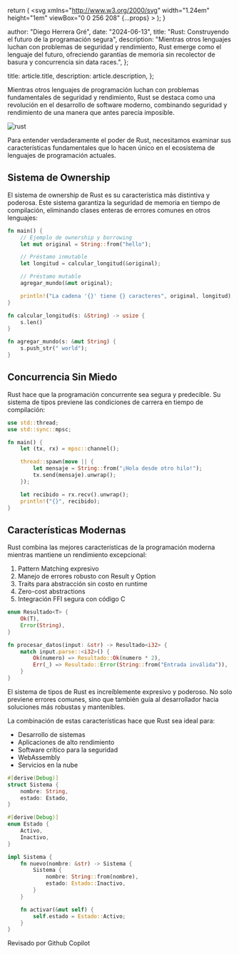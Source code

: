 
  return (
    <svg
      xmlns="http://www.w3.org/2000/svg"
      width="1.24em"
      height="1em"
      viewBox="0 0 256 208"
      {...props}
    >
      <path d="M205.28 31.36c14.096 14.88 20.016 35.2 22.512 63.68c6.626 0 12.805 1.47 16.976 7.152l7.792 10.56A17.55 17.55 0 0 1 256 123.2v28.688c-.008 3.704-1.843 7.315-4.832 9.504C215.885 187.222 172.35 208 128 208c-49.066 0-98.19-28.273-123.168-46.608c-2.989-2.189-4.825-5.8-4.832-9.504V123.2c0-3.776 1.2-7.424 3.424-10.464l7.792-10.544c4.173-5.657 10.38-7.152 16.992-7.152c2.496-28.48 8.4-48.8 22.512-63.68C77.331 3.165 112.567.06 127.552 0H128c14.72 0 50.4 2.88 77.28 31.36m-77.264 47.376c-3.04 0-6.544.176-10.272.544c-1.312 4.896-3.248 9.312-6.08 12.128c-11.2 11.2-24.704 12.928-31.936 12.928c-6.802 0-13.927-1.42-19.744-5.088c-5.502 1.808-10.786 4.415-11.136 10.912c-.586 12.28-.637 24.55-.688 36.824c-.026 6.16-.05 12.322-.144 18.488c.024 3.579 2.182 6.903 5.44 8.384C79.936 185.92 104.976 192 128.016 192c23.008 0 48.048-6.08 74.512-18.144c3.258-1.48 5.415-4.805 5.44-8.384c.317-18.418.062-36.912-.816-55.312h.016c-.342-6.534-5.648-9.098-11.168-10.912c-5.82 3.652-12.927 5.088-19.728 5.088c-7.232 0-20.72-1.728-31.936-12.928c-2.832-2.816-4.768-7.232-6.08-12.128a106 106 0 0 0-10.24-.544m-26.941 43.93c5.748 0 10.408 4.66 10.408 10.409v19.183c0 5.749-4.66 10.409-10.408 10.409s-10.408-4.66-10.408-10.409v-19.183c0-5.748 4.66-10.408 10.408-10.408m53.333 0c5.749 0 10.409 4.66 10.409 10.409v19.183c0 5.749-4.66 10.409-10.409 10.409c-5.748 0-10.408-4.66-10.408-10.409v-19.183c0-5.748 4.66-10.408 10.408-10.408M81.44 28.32c-11.2 1.12-20.64 4.8-25.44 9.92c-10.4 11.36-8.16 40.16-2.24 46.24c4.32 4.32 12.48 7.2 21.28 7.2c6.72 0 19.52-1.44 30.08-12.16c4.64-4.48 7.52-15.68 7.2-27.04c-.32-9.12-2.88-16.64-6.72-19.84c-4.16-3.68-13.6-5.28-24.16-4.32m68.96 4.32c-3.84 3.2-6.4 10.72-6.72 19.84c-.32 11.36 2.56 22.56 7.2 27.04c10.56 10.72 23.36 12.16 30.08 12.16c8.8 0 16.96-2.88 21.28-7.2c5.92-6.08 8.16-34.88-2.24-46.24c-4.8-5.12-14.24-8.8-25.44-9.92c-10.56-.96-20 .64-24.16 4.32M128 56c-2.56 0-5.6.16-8.96.48c.32 1.76.48 3.68.64 5.76c0 1.44 0 2.88-.16 4.48c3.2-.32 5.92-.32 8.48-.32s5.28 0 8.48.32c-.16-1.6-.16-3.04-.16-4.48c.16-2.08.32-4 .64-5.76c-3.36-.32-6.4-.48-8.96-.48"></path>
    </svg>
  );
}

  author: "Diego Herrera Gré",
  date: "2024-06-13",
  title: "Rust: Construyendo el futuro de la programación segura",
  description:
    "Mientras otros lenguajes luchan con problemas de seguridad y rendimiento, Rust emerge como el lenguaje del futuro, ofreciendo garantías de memoria sin recolector de basura y concurrencia sin data races.",
};

  title: article.title,
  description: article.description,
};

Mientras otros lenguajes de programación luchan con problemas fundamentales de seguridad y rendimiento, Rust se destaca como una revolución en el desarrollo de software moderno, combinando seguridad y rendimiento de una manera que antes parecía imposible.

<Image src={rust} alt="rust" quality={100} loading="lazy" />

Para entender verdaderamente el poder de Rust, necesitamos examinar sus características fundamentales que lo hacen único en el ecosistema de lenguajes de programación actuales.

## Sistema de Ownership

El sistema de ownership de Rust es su característica más distintiva y poderosa. Este sistema garantiza la seguridad de memoria en tiempo de compilación, eliminando clases enteras de errores comunes en otros lenguajes:

```rust
fn main() {
    // Ejemplo de ownership y borrowing
    let mut original = String::from("hello");

    // Préstamo inmutable
    let longitud = calcular_longitud(&original);

    // Préstamo mutable
    agregar_mundo(&mut original);

    println!("La cadena '{}' tiene {} caracteres", original, longitud);
}

fn calcular_longitud(s: &String) -> usize {
    s.len()
}

fn agregar_mundo(s: &mut String) {
    s.push_str(" world");
}
```

## Concurrencia Sin Miedo

Rust hace que la programación concurrente sea segura y predecible. Su sistema de tipos previene las condiciones de carrera en tiempo de compilación:

```rust
use std::thread;
use std::sync::mpsc;

fn main() {
    let (tx, rx) = mpsc::channel();

    thread::spawn(move || {
        let mensaje = String::from("¡Hola desde otro hilo!");
        tx.send(mensaje).unwrap();
    });

    let recibido = rx.recv().unwrap();
    println!("{}", recibido);
}
```

## Características Modernas

Rust combina las mejores características de la programación moderna mientras mantiene un rendimiento excepcional:

1. Pattern Matching expresivo
2. Manejo de errores robusto con Result y Option
3. Traits para abstracción sin costo en runtime
4. Zero-cost abstractions
5. Integración FFI segura con código C

```rust
enum Resultado<T> {
    Ok(T),
    Error(String),
}

fn procesar_datos(input: &str) -> Resultado<i32> {
    match input.parse::<i32>() {
        Ok(numero) => Resultado::Ok(numero * 2),
        Err(_) => Resultado::Error(String::from("Entrada inválida")),
    }
}
```

El sistema de tipos de Rust es increíblemente expresivo y poderoso. No solo previene errores comunes, sino que también guía al desarrollador hacia soluciones más robustas y mantenibles.

La combinación de estas características hace que Rust sea ideal para:

- Desarrollo de sistemas
- Aplicaciones de alto rendimiento
- Software crítico para la seguridad
- WebAssembly
- Servicios en la nube

```rust
#[derive(Debug)]
struct Sistema {
    nombre: String,
    estado: Estado,
}

#[derive(Debug)]
enum Estado {
    Activo,
    Inactivo,
}

impl Sistema {
    fn nuevo(nombre: &str) -> Sistema {
        Sistema {
            nombre: String::from(nombre),
            estado: Estado::Inactivo,
        }
    }

    fn activar(&mut self) {
        self.estado = Estado::Activo;
    }
}
```

<div className="flex items-center gap-2 rounded-lg bg-gray-100 px-6 py-4 dark:bg-gray-800">
  <span className="text-sm font-medium text-gray-700 dark:text-gray-300">
    Revisado por Github Copilot
  </span>
  <LogosGithubCopilot
    width="32"
    height="32"
    alt="logo copilot"
    className="color-inverse text-black dark:invert"
  />
</div>
